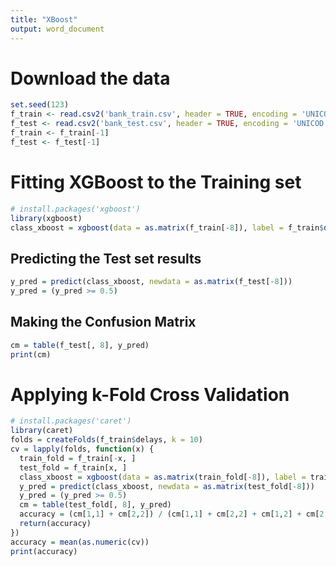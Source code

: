 ---
title: "XBoost"
output: word_document
---

# Download the data
```{r}
set.seed(123)
f_train <- read.csv2('bank_train.csv', header = TRUE, encoding = 'UNICOD')
f_test <- read.csv2('bank_test.csv', header = TRUE, encoding = 'UNICOD')
f_train <- f_train[-1]
f_test <- f_test[-1]
```

# Fitting XGBoost to the Training set
```{r}
# install.packages('xgboost')
library(xgboost)
class_xboost = xgboost(data = as.matrix(f_train[-8]), label = f_train$delays, nrounds = 10)
```

## Predicting the Test set results
```{r}
y_pred = predict(class_xboost, newdata = as.matrix(f_test[-8]))
y_pred = (y_pred >= 0.5)
```

## Making the Confusion Matrix
```{r}
cm = table(f_test[, 8], y_pred)
print(cm)
```

# Applying k-Fold Cross Validation
```{r}
# install.packages('caret')
library(caret)
folds = createFolds(f_train$delays, k = 10)
cv = lapply(folds, function(x) {
  train_fold = f_train[-x, ]
  test_fold = f_train[x, ]
  class_xboost = xgboost(data = as.matrix(train_fold[-8]), label = train_fold$delays, nrounds = 10)
  y_pred = predict(class_xboost, newdata = as.matrix(test_fold[-8]))
  y_pred = (y_pred >= 0.5)
  cm = table(test_fold[, 8], y_pred)
  accuracy = (cm[1,1] + cm[2,2]) / (cm[1,1] + cm[2,2] + cm[1,2] + cm[2,1])
  return(accuracy)
})
accuracy = mean(as.numeric(cv))
print(accuracy)
```

